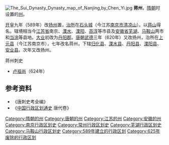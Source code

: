 [[File:The_Sui_Dynasty_Dynasty_map_of_Nanjing,by_Chen_Yi.jpg|thumb]]
'''蒋州'''，[[隋朝|隋朝]]时设置的[[州|州]]。

[[开皇|开皇]]九年（589年）改[[扬州_(古代)|扬州]]置，[[治所|治所]]在[[石头城|石头城]]（今江苏[[南京市|南京市]][[清凉山|清凉山]]）。以[[蒋山|蒋山]]得名。辖境相当今[[江苏省|江苏省]]南京、[[溧水区|溧水]]、[[溧阳市|溧阳]]、[[高淳区|高淳]]等市县及[[安徽省|安徽省]][[芜湖市|芜湖]]、[[马鞍山市|马鞍山]]两市和[[当涂县|当涂]]等县地。[[大业_(年号)|大业]]初改为[[丹阳郡|丹阳郡]]。[[唐朝|唐朝]][[武德|武德]]三年（620年）又改扬州，治所在[[上元县|上元县]]（今江苏南京市），七年改名蒋州，下辖[[归化县|归化县]]、[[溧水县|溧水县]]、[[丹阳县|丹阳县]]、[[溧阳县|溧阳县]]、[[安业县|安业县]]。次年又改扬州。
;蒋州刺史
*[[卢祖尚|卢祖尚]]（624年）
== 参考资料 ==
*《唐刺史考全编》
*《[[中国行政区划通史|中国行政区划通史]] 唐代卷》

{{南京行政区划史}}
[[Category:隋朝的州|Category:隋朝的州]]
[[Category:唐朝的州|Category:唐朝的州]]
[[Category:江苏的州|Category:江苏的州]]
[[Category:安徽的州|Category:安徽的州]]
[[Category:南京行政区划史|Category:南京行政区划史]]
[[Category:常州行政区划史|Category:常州行政区划史]]
[[Category:芜湖行政区划史|Category:芜湖行政区划史]]
[[Category:马鞍山行政区划史|Category:马鞍山行政区划史]]
[[Category:589年建立的行政区划|Category:589年建立的行政区划]]
[[Category:625年废除的行政区划|Category:625年废除的行政区划]]